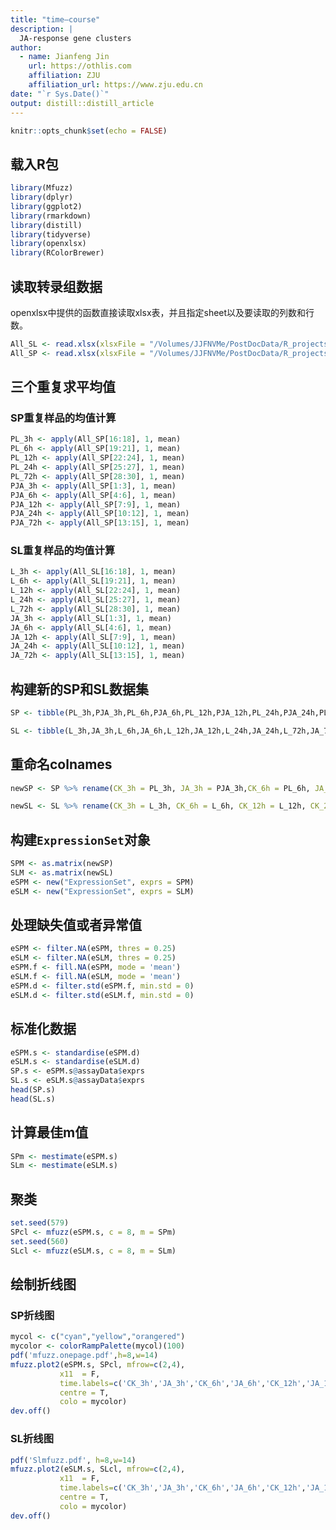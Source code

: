```yaml
---
title: "time—course"
description: |
  JA-response gene clusters
author:
  - name: Jianfeng Jin 
    url: https://othlis.com
    affiliation: ZJU
    affiliation_url: https://www.zju.edu.cn
date: "`r Sys.Date()`"
output: distill::distill_article
---
```


```r
knitr::opts_chunk$set(echo = FALSE)
```

## 载入R包

```r
library(Mfuzz)
library(dplyr)
library(ggplot2)
library(rmarkdown)
library(distill)
library(tidyverse)
library(openxlsx)
library(RColorBrewer)
```

## 读取转录组数据

openxlsx中提供的函数直接读取xlsx表，并且指定sheet以及要读取的列数和行数。

```r
All_SL <- read.xlsx(xlsxFile = "/Volumes/JJFNVMe/PostDocData/R_projects/JA_Rproject/data/SL_All_expression.xlsx", sheet = 1, cols = 6:35, colNames = TRUE)
All_SP <- read.xlsx(xlsxFile = "/Volumes/JJFNVMe/PostDocData/R_projects/JA_Rproject/data/SP_All_Expression.xlsx", sheet = 1, cols = 6:35, colNames = TRUE)
```

## 三个重复求平均值

### SP重复样品的均值计算

```r
PL_3h <- apply(All_SP[16:18], 1, mean)
PL_6h <- apply(All_SP[19:21], 1, mean)
PL_12h <- apply(All_SP[22:24], 1, mean)
PL_24h <- apply(All_SP[25:27], 1, mean)
PL_72h <- apply(All_SP[28:30], 1, mean)
PJA_3h <- apply(All_SP[1:3], 1, mean)
PJA_6h <- apply(All_SP[4:6], 1, mean)
PJA_12h <- apply(All_SP[7:9], 1, mean)
PJA_24h <- apply(All_SP[10:12], 1, mean)
PJA_72h <- apply(All_SP[13:15], 1, mean)
```

### SL重复样品的均值计算

```r
L_3h <- apply(All_SL[16:18], 1, mean)
L_6h <- apply(All_SL[19:21], 1, mean)
L_12h <- apply(All_SL[22:24], 1, mean)
L_24h <- apply(All_SL[25:27], 1, mean)
L_72h <- apply(All_SL[28:30], 1, mean)
JA_3h <- apply(All_SL[1:3], 1, mean)
JA_6h <- apply(All_SL[4:6], 1, mean)
JA_12h <- apply(All_SL[7:9], 1, mean)
JA_24h <- apply(All_SL[10:12], 1, mean)
JA_72h <- apply(All_SL[13:15], 1, mean)
```

## 构建新的SP和SL数据集

```r
SP <- tibble(PL_3h,PJA_3h,PL_6h,PJA_6h,PL_12h,PJA_12h,PL_24h,PJA_24h,PL_72h,PJA_72h)

SL <- tibble(L_3h,JA_3h,L_6h,JA_6h,L_12h,JA_12h,L_24h,JA_24h,L_72h,JA_72h)
```

## 重命名colnames

```r
newSP <- SP %>% rename(CK_3h = PL_3h, JA_3h = PJA_3h,CK_6h = PL_6h, JA_6h = PJA_6h,CK_12h = PL_12h, JA_12h = PJA_12h, CK_24h = PL_24h, JA_24h = PJA_24h, CK_72h = PL_72h, JA_72 = PJA_72h)

newSL <- SL %>% rename(CK_3h = L_3h, CK_6h = L_6h, CK_12h = L_12h, CK_24h = L_24h,  CK_72h = L_72h)
```

## 构建`ExpressionSet`对象

```r
SPM <- as.matrix(newSP)
SLM <- as.matrix(newSL)
eSPM <- new("ExpressionSet", exprs = SPM)
eSLM <- new("ExpressionSet", exprs = SLM)
```

## 处理缺失值或者异常值

```r
eSPM <- filter.NA(eSPM, thres = 0.25)
eSLM <- filter.NA(eSLM, thres = 0.25)
eSPM.f <- fill.NA(eSPM, mode = 'mean')
eSLM.f <- fill.NA(eSLM, mode = 'mean') 
eSPM.d <- filter.std(eSPM.f, min.std = 0)
eSLM.d <- filter.std(eSLM.f, min.std = 0)
```


## 标准化数据

```r
eSPM.s <- standardise(eSPM.d)
eSLM.s <- standardise(eSLM.d)
SP.s <- eSPM.s@assayData$exprs
SL.s <- eSLM.s@assayData$exprs
head(SP.s)
head(SL.s)
```

## 计算最佳m值

```r
SPm <- mestimate(eSPM.s)
SLm <- mestimate(eSLM.s)
```

## 聚类

```r
set.seed(579)
SPcl <- mfuzz(eSPM.s, c = 8, m = SPm)
set.seed(560)
SLcl <- mfuzz(eSLM.s, c = 8, m = SLm)
```

## 绘制折线图

### SP折线图

```r
mycol <- c("cyan","yellow","orangered")
mycolor <- colorRampPalette(mycol)(100)
pdf('mfuzz.onepage.pdf',h=8,w=14)
mfuzz.plot2(eSPM.s, SPcl, mfrow=c(2,4),
           x11  = F,
           time.labels=c('CK_3h','JA_3h','CK_6h','JA_6h','CK_12h','JA_12h','CK_24h','JA_24h','CK_72h','JA_72h'),
           centre = T,
           colo = mycolor)
dev.off()
```

### SL折线图

```r
pdf('Slmfuzz.pdf', h=8,w=14)
mfuzz.plot2(eSLM.s, SLcl, mfrow=c(2,4),
           x11  = F,
           time.labels=c('CK_3h','JA_3h','CK_6h','JA_6h','CK_12h','JA_12h','CK_24h','JA_24h','CK_72h','JA_72h'),
           centre = T,
           colo = mycolor)
dev.off()
```






